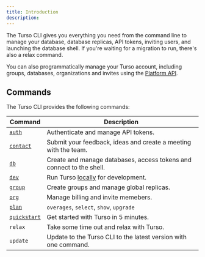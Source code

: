 ```yaml
---
title: Introduction
description:
---
```


The Turso CLI gives you everything you need from the command line to manage your database, database replicas, API tokens, inviting users, and launching the database shell. If you're waiting for a migration to run, there's also a relax command.

You can also programmatically manage your Turso account, including groups, databases, organizations and invites using the [Platform API](/api-reference).

## Commands

The Turso CLI provides the following commands:

| Command                     | Description                                                          |
| --------------------------- | -------------------------------------------------------------------- |
| [`auth`](/cli/auth)         | Authenticate and manage API tokens.                                  |
| [`contact`](/cli/contact)   | Submit your feedback, ideas and create a meeting with the team.      |
| [`db`](/cli/db)             | Create and manage databases, access tokens and connect to the shell. |
| [`dev`](/cli/dev)           | Run Turso [locally](/local-development) for development.             |
| [`group`](/cli/group)       | Create groups and manage global replicas.                            |
| [`org`](/cli/org)           | Manage billing and invite memebers.                                  |
| [`plan`](/cli/plan)         | `overages`, `select`, `show`, `upgrade`                              |
| [`quickstart`](/quickstart) | Get started with Turso in 5 minutes.                                 |
| `relax`                     | Take some time out and relax with Turso.                             |
| `update`                    | Update to the Turso CLI to the latest version with one command.      |
